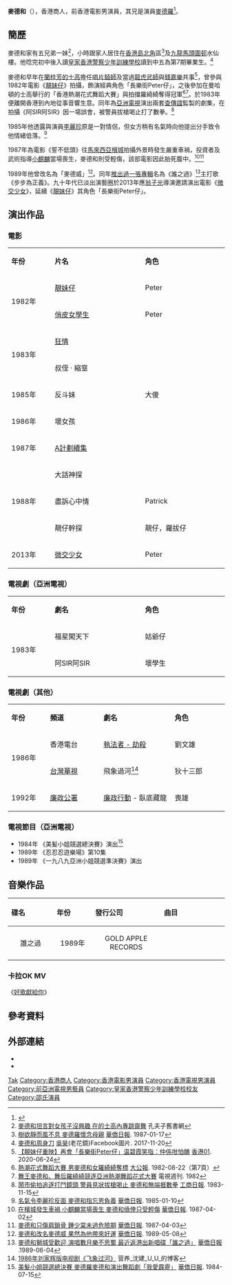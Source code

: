 {{藝人
|姓名 = 麥德和
|類型 = 男演員
|圖片 = 
|圖片尺寸 = 
|圖片簡介 = 
|本名 = 
|外文名 = 
|外文 = 
|羅馬拼音 = Mak Tak Woh 
|英文名 = Peter Mak
|暱稱 = 
|其他藝名 = 麥德威
|國籍 = {{CNHK}}
|出生日期 = 
|出生地點 = {{BHKG}}
|逝世日期 = 
|逝世地點 = 
|職業 = 演員、商人
|語言 = [[粵語|粵語]]、[[英語|英語]]、[[現代標準漢語|國語]]
|教育程度 = 中五畢業
|母校 = [[皇家香港警察少年訓練學校|皇家香港警察少年訓練學校]]
|宗教信仰 = 
|配偶 = 已婚
|兒女 = 1子1女
|父母 = 
|親屬 = 兄：[[麥德羅|麥德羅]]
|音樂類型 = 
|演奏樂器 = 
|出道地點 = {{BHKG}}
|出道日期 = 
|出道作 = 《[[靚妹仔|靚妹仔]]》
|代表作 = 《[[靚妹仔|靚妹仔]]》
|著名角色 = 長樂街Peter仔
|活躍年代 = 1981年
|唱片公司 = 
|經紀公司 = 
|網站 = 
|相關團體 = 
|IMDb = 4617414
|現任成員 = 
|過往成員 = 
|獎項 = 
}}

'''麥德和'''（{{lang-en|Peter Mak Tak Woh }}），香港商人，前香港電影男演員，其兄是演員[[麥德羅|麥德羅]]<ref>{{cite web|url=https://www.hk01.com/電影/490136/靚妹仔-專訪-麥德和曾介紹梁朝偉做臨記-人工唔夠食碗米線|title=【靚妹仔·專訪】麥德和曾介紹梁朝偉做臨記　人工唔夠食碗米線？|access-date=2020-09-23 |work=香港01 |date=2020-07-03 |archive-date=2020-07-03|archive-url=https://web.archive.org/web/20200703190344/https://www.hk01.com/%E9%9B%BB%E5%BD%B1/490136/%E9%9D%9A%E5%A6%B9%E4%BB%94-%E5%B0%88%E8%A8%AA-%E9%BA%A5%E5%BE%B7%E5%92%8C%E6%9B%BE%E4%BB%8B%E7%B4%B9%E6%A2%81%E6%9C%9D%E5%81%89%E5%81%9A%E8%87%A8%E8%A8%98-%E4%BA%BA%E5%B7%A5%E5%94%94%E5%A4%A0%E9%A3%9F%E7%A2%97%E7%B1%B3%E7%B7%9A|dead-url=no}}</ref>。

==簡歷==
麥德和家有五兄弟一妹<ref>[http://www.kfzimg.com/sw/kfzimg/897/9d79b682472cdb22_b.jpg 麥德和坦言對女孩子沒興趣 在的士高內專跳齋舞] 孔夫子舊書網</ref>，小時跟家人居住在[[香港島|香港島]][[北角|北角]]區<ref>[https://mmis.hkpl.gov.hk/coverpage/-/coverpage/view?_coverpage_WAR_mmisportalportlet_hsf=%E9%BA%A5%E5%BE%B7%E7%BE%85&p_r_p_-1078056564_c=QF757YsWv5%2FYxWHIw1Z7kdT6XamldIml&_coverpage_WAR_mmisportalportlet_o=149&_coverpage_WAR_mmisportalportlet_actual_q=%28%20verbatim_dc.collection%3A%28%22Old%5C%20HK%5C%20Newspapers%22%29%20%29%20AND+%28%20%28%20allTermsMandatory%3A%28true%29%20OR+all_dc.title%3A%28%E9%BA%A5%E5%BE%B7%E7%BE%85%29%20OR+all_dc.creator%3A%28%E9%BA%A5%E5%BE%B7%E7%BE%85%29%20OR+all_dc.contributor%3A%28%E9%BA%A5%E5%BE%B7%E7%BE%85%29%20OR+all_dc.subject%3A%28%E9%BA%A5%E5%BE%B7%E7%BE%85%29%20OR+fulltext%3A%28%E9%BA%A5%E5%BE%B7%E7%BE%85%29%20OR+all_dc.description%3A%28%E9%BA%A5%E5%BE%B7%E7%BE%85%29%20%29%20%29&_coverpage_WAR_mmisportalportlet_sort_field=score&_coverpage_WAR_mmisportalportlet_sort_order=desc 樹欲靜而風不息 麥德羅懷念母親] [[華僑日報|華僑日報]]. 1987-01-17</ref>及[[九龍|九龍]][[馬頭圍邨|馬頭圍邨]]水仙樓。他唸完初中後入讀[[皇家香港警察少年訓練學校|皇家香港警察少年訓練學校]]讀到中五為第7期畢業生。<ref>[https://www.facebook.com/465275270191417/photos/pcb.1677067625678836/1677044215681177/?type=3&theater= 麥德和周身刀] [[吳昊|吳昊]](老花鏡)Facebook圖片. 2017-11-20</ref> 

麥德和早年在[[蘭桂芳|蘭桂芳]][[的士高|的士高]]擔任[[唱片騎師|唱片騎師]]及當過[[龍虎武師|龍虎武師]]與[[錢嘉樂|錢嘉樂]]共事<ref>[https://www.hk01.com/%E9%9B%BB%E5%BD%B1/490289/%E9%9D%9A%E5%A6%B9%E4%BB%94%E9%87%8D%E6%98%A0-%E5%86%8D%E6%9C%83-%E9%95%B7%E6%A8%82%E8%A1%97peter%E4%BB%94-%E6%B8%A9%E7%A2%A7%E9%9C%9E%E7%AC%91%E6%8C%87-%E4%BB%B2%E4%BF%82%E5%92%81%E6%80%95%E9%86%9C 【靚妹仔重映】再會「長樂街Peter仔」温碧霞笑指：仲係咁怕醜] [[香港01|香港01]]. 2020-06-24</ref>，曾參與1982年電影《[[靚妹仔|靚妹仔]]》拍攝，飾演經典角色「長樂街Peter仔」，之後參加在曼哈頓的士高舉行的「香港熱潮花式舞蹈大賽」與拍擋羅綺綺奪得冠軍<ref>[https://mmis.hkpl.gov.hk/coverpage/-/coverpage/view?_coverpage_WAR_mmisportalportlet_hsf=%E5%A4%A7%E5%85%AC%E5%A0%B1&_coverpage_WAR_mmisportalportlet_actual_q=%28%20all_dc.title%3A%28%22%E5%A4%A7%E5%85%AC%E5%A0%B1%22%29%29%20AND+%28%20verbatim_dc.collection%3A%28%22Old%5C%20HK%5C%20Newspapers%22%29%29&_coverpage_WAR_mmisportalportlet_sort_field=dc.publicationdate_bsort&p_r_p_-1078056564_c=QF757YsWv59H%2FuxqfBwEJN3jQt8uySyp&_coverpage_WAR_mmisportalportlet_o=945&_coverpage_WAR_mmisportalportlet_sort_order=asc&_coverpage_WAR_mmisportalportlet_filter=dc.publicationdate_dt%3A%5B1980-01-01T00%3A00%3A00Z+TO+1989-12-31T15%3A59%3A59Z%5D 熱潮花式舞蹈大賽 男麥德和女羅綺綺奪標] [[大公報|大公報]]. 1982-08-22（第7頁）</ref><ref>[http://www.kfzimg.com/G06/M00/14/81/p4YBAFufaWOADALuAAMQduiU4Yg064_b.jpg 舞王麥德和、舞后羅綺綺競逐亞洲熱潮舞蹈花式大賽] 電視週刊. 1982</ref>。於1983年便離開香港到內地從事音響生意。同年為[[亞洲電視|亞洲電視]]演出兩套[[查傳誼|查傳誼]]監製的劇集，在拍攝《阿SIR阿SIR》因一場誤會，被警員拔槍喝止打了數拳。<ref>[https://mmis.hkpl.gov.hk/coverpage/-/coverpage/view?_coverpage_WAR_mmisportalportlet_hsf=%E9%BA%A5%E5%BE%B7%E5%92%8C&_coverpage_WAR_mmisportalportlet_actual_q=%28%20verbatim_dc.collection%3A%28%22Old%5C%20HK%5C%20Newspapers%22%29%20%29%20AND+%28%20%28%20allTermsMandatory%3A%28true%29%20OR+all_dc.title%3A%28%E9%BA%A5%E5%BE%B7%E5%92%8C%29%20OR+all_dc.creator%3A%28%E9%BA%A5%E5%BE%B7%E5%92%8C%29%20OR+all_dc.contributor%3A%28%E9%BA%A5%E5%BE%B7%E5%92%8C%29%20OR+all_dc.subject%3A%28%E9%BA%A5%E5%BE%B7%E5%92%8C%29%20OR+fulltext%3A%28%E9%BA%A5%E5%BE%B7%E5%92%8C%29%20OR+all_dc.description%3A%28%E9%BA%A5%E5%BE%B7%E5%92%8C%29%20%29%20%29&_coverpage_WAR_mmisportalportlet_sort_field=score&p_r_p_-1078056564_c=QF757YsWv58StS6UNkXpirM9%2B2omKHHT&_coverpage_WAR_mmisportalportlet_o=3&_coverpage_WAR_mmisportalportlet_sort_order=desc 鬧市偷拍追逐打鬥鏡頭 警員見狀拔槍喝止 麥德和無端捱數拳] [[工商日報|工商日報]]. 1983-11-15</ref>

1985年他透露與演員[[李麗珍|李麗珍]]原是一對情侶，但女方稍有名氣時向他提出分手致令他情緒低落。<ref>[https://mmis.hkpl.gov.hk/coverpage/-/coverpage/view?_coverpage_WAR_mmisportalportlet_hsf=%E9%BA%A5%E5%BE%B7%E5%92%8C&p_r_p_-1078056564_c=QF757YsWv58Sngm8Qm6Mn9HHcHrKDEY8&_coverpage_WAR_mmisportalportlet_o=11&_coverpage_WAR_mmisportalportlet_actual_q=%28%20verbatim_dc.collection%3A%28%22Old%5C%20HK%5C%20Newspapers%22%29%20%29%20AND+%28%20%28%20allTermsMandatory%3A%28true%29%20OR+all_dc.title%3A%28%E9%BA%A5%E5%BE%B7%E5%92%8C%29%20OR+all_dc.creator%3A%28%E9%BA%A5%E5%BE%B7%E5%92%8C%29%20OR+all_dc.contributor%3A%28%E9%BA%A5%E5%BE%B7%E5%92%8C%29%20OR+all_dc.subject%3A%28%E9%BA%A5%E5%BE%B7%E5%92%8C%29%20OR+fulltext%3A%28%E9%BA%A5%E5%BE%B7%E5%92%8C%29%20OR+all_dc.description%3A%28%E9%BA%A5%E5%BE%B7%E5%92%8C%29%20%29%20%29&_coverpage_WAR_mmisportalportlet_sort_field=score&_coverpage_WAR_mmisportalportlet_sort_order=desc 名氣令李麗珍反面 麥德和指忘恩負義] [[華僑日報|華僑日報]]. 1985-01-10</ref>

1987年為電影《誓不低頭》往[[馬來西亞|馬來西亞]][[檳城|檳城]]拍攝外景時發生嚴重車禍，投資者及武術指導[[小麒麟|小麒麟]]當場喪生，麥德和則受輕傷，該部電影因此胎死腹中。<ref>[https://mmis.hkpl.gov.hk/coverpage/-/coverpage/view?_coverpage_WAR_mmisportalportlet_hsf=%E9%8D%BE%E5%B0%91%E6%A3%A0&p_r_p_-1078056564_c=QF757YsWv5%2BakvA8rFW5EkBDTLIVwZre&_coverpage_WAR_mmisportalportlet_o=0&_coverpage_WAR_mmisportalportlet_actual_q=%28%20verbatim_dc.collection%3A%28%22Old%5C%20HK%5C%20Newspapers%22%29%20%29%20AND+%28%20%28%20allTermsMandatory%3A%28true%29%20OR+all_dc.title%3A%28%E9%8D%BE%E5%B0%91%E6%A3%A0%29%20OR+all_dc.creator%3A%28%E9%8D%BE%E5%B0%91%E6%A3%A0%29%20OR+all_dc.contributor%3A%28%E9%8D%BE%E5%B0%91%E6%A3%A0%29%20OR+all_dc.subject%3A%28%E9%8D%BE%E5%B0%91%E6%A3%A0%29%20OR+fulltext%3A%28%E9%8D%BE%E5%B0%91%E6%A3%A0%29%20OR+all_dc.description%3A%28%E9%8D%BE%E5%B0%91%E6%A3%A0%29%20%29%20%29&_coverpage_WAR_mmisportalportlet_sort_field=score&_coverpage_WAR_mmisportalportlet_sort_order=desc 在檳城發生車禍 小麒麟當場喪生 麥德和僥倖只受輕傷] [[華僑日報|華僑日報]]. 1987-04-02</ref><ref>[https://mmis.hkpl.gov.hk/coverpage/-/coverpage/view?_coverpage_WAR_mmisportalportlet_hsf=%E9%BA%A5%E5%BE%B7%E5%92%8C&p_r_p_-1078056564_c=QF757YsWv5%2BakvA8rFW5Et5xtxafeQZq&_coverpage_WAR_mmisportalportlet_o=16&_coverpage_WAR_mmisportalportlet_actual_q=%28%20verbatim_dc.collection%3A%28%22Old%5C%20HK%5C%20Newspapers%22%29%20%29%20AND+%28%20%28%20allTermsMandatory%3A%28true%29%20OR+all_dc.title%3A%28%E9%BA%A5%E5%BE%B7%E5%92%8C%29%20OR+all_dc.creator%3A%28%E9%BA%A5%E5%BE%B7%E5%92%8C%29%20OR+all_dc.contributor%3A%28%E9%BA%A5%E5%BE%B7%E5%92%8C%29%20OR+all_dc.subject%3A%28%E9%BA%A5%E5%BE%B7%E5%92%8C%29%20OR+fulltext%3A%28%E9%BA%A5%E5%BE%B7%E5%92%8C%29%20OR+all_dc.description%3A%28%E9%BA%A5%E5%BE%B7%E5%92%8C%29%20%29%20%29&_coverpage_WAR_mmisportalportlet_sort_field=score&_coverpage_WAR_mmisportalportlet_sort_order=desc 麥德和只傷肩鎖骨 鍾少棠未過危險期] [[華僑日報|華僑日報]]. 1987-04-03</ref>

1989年他曾改名為「麥德威」<ref>[https://mmis.hkpl.gov.hk/coverpage/-/coverpage/view?_coverpage_WAR_mmisportalportlet_hsf=%E9%BA%A5%E5%BE%B7%E5%92%8C&p_r_p_-1078056564_c=QF757YsWv59H%2FuxqfBwEJEplJWG75lpk&_coverpage_WAR_mmisportalportlet_o=12&_coverpage_WAR_mmisportalportlet_actual_q=%28%20verbatim_dc.collection%3A%28%22Old%5C%20HK%5C%20Newspapers%22%29%20%29%20AND+%28%20%28%20allTermsMandatory%3A%28true%29%20OR+all_dc.title%3A%28%E9%BA%A5%E5%BE%B7%E5%92%8C%29%20OR+all_dc.creator%3A%28%E9%BA%A5%E5%BE%B7%E5%92%8C%29%20OR+all_dc.contributor%3A%28%E9%BA%A5%E5%BE%B7%E5%92%8C%29%20OR+all_dc.subject%3A%28%E9%BA%A5%E5%BE%B7%E5%92%8C%29%20OR+fulltext%3A%28%E9%BA%A5%E5%BE%B7%E5%92%8C%29%20OR+all_dc.description%3A%28%E9%BA%A5%E5%BE%B7%E5%92%8C%29%20%29%20%29&_coverpage_WAR_mmisportalportlet_sort_field=score&_coverpage_WAR_mmisportalportlet_sort_order=desc 麥德和改名麥德威 果然為他帶來好運] [[華僑日報|華僑日報]]. 1989-05-08</ref>。同年[[一片歌手|推出過一張專輯]]名為《誰之過》<ref>[https://mmis.hkpl.gov.hk/coverpage/-/coverpage/view?_coverpage_WAR_mmisportalportlet_hsf=%E9%BA%A5%E5%BE%B7%E5%92%8C&p_r_p_-1078056564_c=QF757YsWv59H%2FuxqfBwEJBO%2Fb3ELP7S3&_coverpage_WAR_mmisportalportlet_o=20&_coverpage_WAR_mmisportalportlet_actual_q=%28%20%28%20allTermsMandatory%3A%28true%29%20OR+all_dc.title%3A%28%E9%BA%A5%E5%BE%B7%E5%92%8C%29%20OR+all_dc.creator%3A%28%E9%BA%A5%E5%BE%B7%E5%92%8C%29%20OR+all_dc.contributor%3A%28%E9%BA%A5%E5%BE%B7%E5%92%8C%29%20OR+all_dc.subject%3A%28%E9%BA%A5%E5%BE%B7%E5%92%8C%29%20OR+fulltext%3A%28%E9%BA%A5%E5%BE%B7%E5%92%8C%29%20OR+all_dc.description%3A%28%E9%BA%A5%E5%BE%B7%E5%92%8C%29%20%29%20%29&_coverpage_WAR_mmisportalportlet_sort_field=score&_coverpage_WAR_mmisportalportlet_sort_order=desc 麥德和獅城受歡迎 演唱數月樂不思蜀 最近返港出新唱碟「誰之過」] [[華僑日報|華僑日報]] .1989-06-04</ref>主打歌《步步為正義》。九十年代已淡出演藝圈於2013年應[[翁子光|翁子光]]導演邀請演出電影《[[微交少女|微交少女]]》，延續《[[靚妹仔|靚妹仔]]》其角色「長樂街Peter仔」。

==演出作品==
===電影===
{|class="wikitable" width="60%"
|- style="background:cornflowerblue; color:white" align=center
|style="width:12%"|'''年份'''||style="width:25%"|'''片名'''||style="width:23%"|'''角色'''
|-
|rowspan=2|1982年||[[靚妹仔|靚妹仔]]||Peter
|-	
|[[俏皮女學生|俏皮女學生]]||Peter	
|-
|rowspan=2|1983年||[[狂情|狂情]]||
|-
|叔侄 ‧ 縮窒|| 
|-
|1985年||反斗妹||大傻
|-
|1986年||壞女孩||
|-
|1987年||[[A計劃續集|A計劃續集]]||
|-
|rowspan=3|1988年||大話神探||
|-
|盡訴心中情||Patrick
|-
|靚仔幹探||靚仔，羅拔仔	
|-
|2013年||[[微交少女|微交少女]]||Peter
|}
===電視劇（亞洲電視）===
{|class="wikitable" width="60%"
|- style="background:cornflowerblue; color:white" align=center
|style="width:12%"|'''年份'''||style="width:25%"|'''劇名'''||style="width:23%"|'''角色'''
|-
|rowspan=2|1983年||福星闖天下||姑爺仔
|-
|阿SIR阿SIR||壞學生
|}
===電視劇（其他）===
{|class="wikitable" width="60%"
|- style="background:cornflowerblue; color:white" align=center
|style="width:10%"|'''年份'''||style="width:15%"|'''頻道'''||style="width:20%"|'''劇名'''||style="width:15%"|'''角色'''
|-
|rowspan=2|1986年||香港電台||[https://podcast.rthk.hk/podcast/item.php?pid=847&eid=54778&year=2015&lang=zh-CN 執法者 - 劫殺]||劉文雄
|-
|[[台灣|台灣]][[中華電視公司|華視]]||飛象過河<ref>[http://blog.sina.com.cn/s/blog_c6558cc00102wj06.html 1986年刘家辉版电视剧《飞象过河》] 营养_沈建_U_U_的博客</ref>||狄十三郎
|-
|1992年||[[香港廉政公署電視劇集系列|廉政公署]]||[[廉政行動_(電視劇)|廉政行動]] - 臥底藏龍||喪雄
|}
===電視節目（亞洲電視）===
*1984年 《美髪小姐競選總決賽》演出<ref>[https://mmis.hkpl.gov.hk/coverpage/-/coverpage/view?_coverpage_WAR_mmisportalportlet_hsf=%E9%BA%A5%E5%BE%B7%E7%BE%85&p_r_p_-1078056564_c=QF757YsWv58Sngm8Qm6Mn%2FDAbWU8%2BzPL&_coverpage_WAR_mmisportalportlet_o=55&_coverpage_WAR_mmisportalportlet_actual_q=%28%20verbatim_dc.collection%3A%28%22Old%5C%20HK%5C%20Newspapers%22%29%20%29%20AND+%28%20%28%20allTermsMandatory%3A%28true%29%20OR+all_dc.title%3A%28%E9%BA%A5%E5%BE%B7%E7%BE%85%29%20OR+all_dc.creator%3A%28%E9%BA%A5%E5%BE%B7%E7%BE%85%29%20OR+all_dc.contributor%3A%28%E9%BA%A5%E5%BE%B7%E7%BE%85%29%20OR+all_dc.subject%3A%28%E9%BA%A5%E5%BE%B7%E7%BE%85%29%20OR+fulltext%3A%28%E9%BA%A5%E5%BE%B7%E7%BE%85%29%20OR+all_dc.description%3A%28%E9%BA%A5%E5%BE%B7%E7%BE%85%29%20%29%20%29&_coverpage_WAR_mmisportalportlet_sort_field=score&_coverpage_WAR_mmisportalportlet_sort_order=desc 美髮小姐競選總決賽 麥德羅麥德和演出舞蹈劇「我愛霹靂」] [[華僑日報|華僑日報]]. 1984-07-15</ref>
*1989年 《忍忍忍遊樂場》第10集
*1989年 《一九八九亞洲小姐競選準決賽》演出
==音樂作品==
{| class="wikitable"
!align="left" width="150px"| 碟名
!align="left" width="100px"| 年份
!align="left" width="200px"| 發行公司
!align="left" width="230px"| 曲目
|-
!<center>誰之過
|<center>1989年
|<center>GOLD APPLE RECORDS
|{{hidden|曲目|
#是誰做錯<br>（電影靚仔幹探插曲）
#步步為正義<br>（電影靚仔幹探主題曲）
#某夜某晚
#某夜某晚（卡拉OK）
#小插曲<br>（電影靚仔幹探插曲）
#痴心圈套
#小插曲（卡拉OK）
#痴心圈套（卡拉OK）
#是誰做錯（卡拉OK）
}}
|} 
===卡拉OK MV===
《[https://www.youtube.com/watch?v=eL_fPrYLj2s 好歌獻給你]》
==參考資料==
{{reflist}}

==外部連結==
*{{hkmdb name|4865}}
*{{imdb|nm4617414}}

{{DEFAULTSORT:Mak}}
[[Category:麥姓|Tak]]
[[Category:香港商人|Category:香港商人]]
[[Category:香港電影男演員|Category:香港電影男演員]]
[[Category:香港電視男演員|Category:香港電視男演員]]
[[Category:前亞洲電視男藝員|Category:前亞洲電視男藝員]]
[[Category:皇家香港警察少年訓練學校校友|Category:皇家香港警察少年訓練學校校友]]
[[Category:邵氏演員|Category:邵氏演員]]